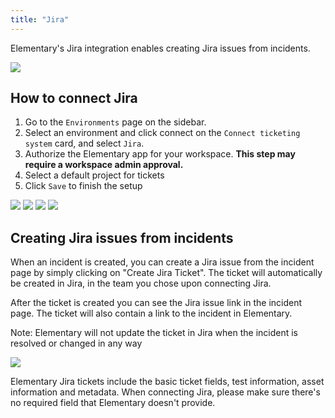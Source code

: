 ```yaml
---
title: "Jira"
---
```


Elementary's Jira integration enables creating Jira issues from incidents.

<img src="https://res.cloudinary.com/dvmtceykh/image/upload/v1739794592/create_ticket_rxdrx4.png" />

## How to connect Jira
1. Go to the `Environments` page on the sidebar.
2. Select an environment and click connect on the `Connect ticketing system` card, and select `Jira`.
3. Authorize the Elementary app for your workspace. **This step may require a workspace admin approval.**
4. Select a default project for tickets
5. Click `Save` to finish the setup

<img src="https://res.cloudinary.com/dvmtceykh/image/upload/v1739794590/connect_zqg0vr.png" />
<img src="https://res.cloudinary.com/dvmtceykh/image/upload/v1739794589/choose_integration_qshyci.png" />
<img src="https://res.cloudinary.com/dvmtceykh/image/upload/v1739794590/jira_oauth_qkvk9e.png" />
<img src="https://res.cloudinary.com/dvmtceykh/image/upload/v1739794589/choose_jira_project_ukaxfq.png" />

## Creating Jira issues from incidents
When an incident is created, you can create a Jira issue from the incident page by simply clicking on "Create Jira Ticket".
The ticket will automatically be created in Jira, in the team you chose upon connecting Jira.

After the ticket is created you can see the Jira issue link in the incident page.
The ticket will also contain a link to the incident in Elementary.

<Note>Note: Elementary will not update the ticket in Jira when the incident is resolved or changed in any way</Note>

<img src="https://res.cloudinary.com/dvmtceykh/image/upload/v1739794590/jira_ticket_l6wknb.png" />

<Warning>Elementary Jira tickets include the basic ticket fields, test information, asset information and metadata. When connecting Jira, please make sure there's no required field that Elementary doesn't provide.</Warning>
